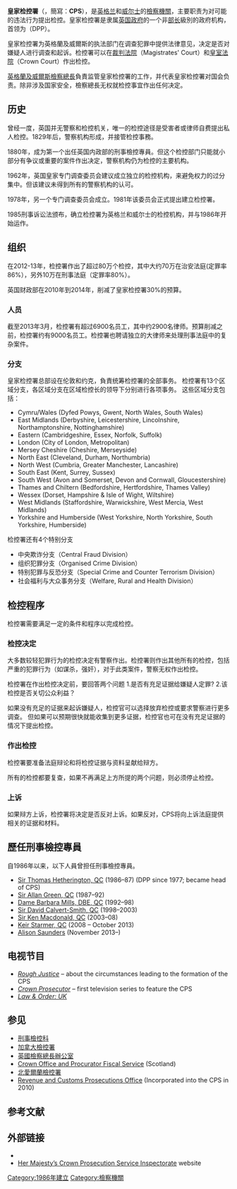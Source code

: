 {{roughtranslation|time=2018-04-20T10:25:09+00:00}}
{{NoteTA
|G1= PoliticiansUK
|G2=UK Government
}}
{{Infobox government agency
|agency_name = 皇家检控署
|nativename = Crown Prosecution Service
|nativename_a = 
|nativename_r = 
|formed  = {{Start date|1986||}}
|preceding1 = 
|dissolved = 
|superseding = 
|jurisdiction = [[英格兰和威尔士|英格兰和威尔士]]
|headquarters = Rose Court, 2 Southwark Bridge, London, SE1 9HS
|latd =  |latm =  |lats =  |latNS = 
|longd = |longm =  |longs =  |longEW = 
|region_code = GB
|coordinates = 
|employees = 6,840
|budget = £592 million (2012–13){{r|AnnualReport}}
|minister1_name = [[柏斐文|柏斐文]]
|minister1_pfo = [[英格蘭及威爾斯檢察總長|檢察總長]]
|website =  [http://www.cps.gov.uk www.cps.gov.uk]
}}
{{CourtsEnglandWales}}
'''皇家检控署'''（{{lang-en|'''Crown Prosecution Service'''}}，簡寫：'''CPS'''），是[[英格兰|英格兰]]和[[威尔士|威尔士]]的[[檢察機關|檢察機關]]，主要职责为对可能的违法行为提出检控。皇家检控署是隶属[[英国政府|英国政府]]的一个非[[部長_(英聯邦王國)|部长]]級別的政府机构，首领为{{link-en|英格蘭及威爾斯刑事檢控專員|Director of Public Prosecutions (England and Wales)|刑事檢控專員}}（DPP）。

皇家检控署为英格蘭及威爾斯的执法部门在调查犯罪中提供法律意见，决定是否对嫌疑人进行调查和起诉。检控署可以在[[裁判法院|裁判法院]]（Magistrates' Court）和[[皇室法院|皇室法院]]（Crown Court）作出检控。

[[英格蘭及威爾斯檢察總長|英格蘭及威爾斯檢察總長]]負責监管皇家检控署的工作，并代表皇家检控署对国会负责。除非涉及国家安全，檢察總長无权就检控事宜作出任何决定。

==历史==
曾经一度，英国并无警察和检控机关，唯一的检控途径是受害者或律师自费提出私人检控。1829年后，警察机构形成，并接管检控事務。

1880年，{{link-en|約翰·莫爾|John Maule (lawyer)}}成为第一个出任英国内政部的刑事檢控專員。但这个检控部门只能就小部分有争议或重要的案件作出决定，警察机构仍为检控的主要机构。

1962年，英国皇家专门调查委员会建议成立独立的检控机构，来避免权力的过分集中。但该建议未得到所有的警察机构的认可。

1978年，另一个专门调查委员会成立。1981年该委员会正式提出建立检控署。

1985刑事诉讼法颁布，确立检控署为英格兰和威尔士的检控机构，并与1986年开始运作。

==组织==
在2012-13年，检控署作出了超过80万个检控，其中大约70万在治安法庭(定罪率86%），另外10万在刑事法庭（定罪率80%）。

英国财政部在2010年到2014年，削减了皇家检控署30%的预算。

===人员===
截至2013年3月，检控署有超过6900名员工，其中约2900名律师。预算削减之前，检控署约有9000名员工。检控署也聘请独立的大律师来处理刑事法庭中的复杂案件。

===分支===
皇家检控署总部设在伦敦和约克，負責统筹检控署的全部事务。
检控署有13个区域分支，各区域分支在区域检控长的领导下分别进行各项事务。
这些区域分支包括：
* Cymru/Wales (Dyfed Powys, Gwent, North Wales, South Wales)
* East Midlands (Derbyshire, Leicestershire, Lincolnshire, Northamptonshire, Nottinghamshire)
* Eastern (Cambridgeshire, Essex, Norfolk, Suffolk)
* London (City of London, Metropolitan)
* Mersey Cheshire (Cheshire, Merseyside)
* North East (Cleveland, Durham, Northumbria)
* North West (Cumbria, Greater Manchester, Lancashire)
* South East (Kent, Surrey, Sussex)
* South West (Avon and Somerset, Devon and Cornwall, Gloucestershire)
* Thames and Chiltern (Bedfordshire, Hertfordshire, Thames Valley)
* Wessex (Dorset, Hampshire & Isle of Wight, Wiltshire)
* West Midlands (Staffordshire, Warwickshire, West Mercia, West Midlands)
* Yorkshire and Humberside (West Yorkshire, North Yorkshire, South Yorkshire, Humberside)


检控署还有4个特别分支
*中央欺诈分支（Central Fraud Division）
*组织犯罪分支（Organised Crime Division）
*特别犯罪与反恐分支（Special Crime and Counter Terrorism Division） 
*社会福利与大众事务分支（Welfare, Rural and Health Division） 

==检控程序==
检控署需要满足一定的条件和程序以完成检控。

===检控决定===
大多数较轻犯罪行为的检控决定有警察作出。检控署则作出其他所有的检控，包括严重的犯罪行为（如谋杀，强奸），对于此类案件，警察无权作出检控。

检控署在作出检控决定前，要回答两个问题
1.是否有充足证据给嫌疑人定罪?
2.该检控是否关切公众利益？

如果没有充足的证据来起诉嫌疑人，检控官可以选择放弃检控或要求警察进行更多调查。
但如果可以预期很快就能收集到更多证据，检控官也可在没有充足证据的情况下提出检控。

===作出检控===
检控署要准备法庭辩论和将检控证据与资料呈献给辩方。

所有的检控都要复查，如果不再满足上方所提的两个问题，则必须停止检控。

===上诉===
如果辩方上诉，检控署将决定是否反对上诉。如果反对，CPS将向上诉法庭提供相关的证据和材料。


==歷任刑事檢控專員==
自1986年以来，以下人員曾担任刑事檢控專員。
* [[Thomas_Hetherington|Sir Thomas Hetherington, QC]] (1986–87) (DPP since 1977; became head of CPS)
* [[Allan_Green_(barrister)|Sir Allan Green, QC]] (1987–92)
* [[Barbara_Mills|Dame Barbara Mills, DBE, QC]] (1992–98)
* [[David_Calvert-Smith|Sir David Calvert-Smith, QC]] (1998–2003)
* [[Ken_Macdonald|Sir Ken Macdonald, QC]] (2003–08)
* [[Keir_Starmer|Keir Starmer, QC]] (2008 – October 2013)
* [[Alison_Saunders|Alison Saunders]] (November 2013–)

==电视节目==
* ''[[Rough_Justice_(TV_series)|Rough Justice]]'' – about the circumstances leading to the formation of the CPS
* ''[[Crown_Prosecutor_(UK_TV_series)|Crown Prosecutor]]'' – first television series to feature the CPS
* ''[[Law_&_Order:_UK|Law & Order: UK]]''

==参见==
* [[刑事檢控科|刑事檢控科]]
*[[加拿大檢控署|加拿大檢控署]]
*[[英國檢察總長辦公室|英國檢察總長辦公室]]
* [[Crown_Office_and_Procurator_Fiscal_Service|Crown Office and Procurator Fiscal Service]] (Scotland)
* [[北愛爾蘭檢控署|北愛爾蘭檢控署]]
* [[Revenue_and_Customs_Prosecutions_Office|Revenue and Customs Prosecutions Office]] (Incorporated into the CPS in 2010)

==参考文献==
{{reflist|refs=

<ref name="AnnualReport">
{{citation |url=http://cps.gov.uk/publications/docs/annual_report_2012_13.pdf |title=Crown Prosecution Service Annual Report 2012–2013 |publisher=Crown Prosecution Service |format=PDF |accessdate=14 February 2014 |deadurl=yes |archiveurl=https://web.archive.org/web/20130829145150/http://www.cps.gov.uk/publications/docs/annual_report_2012_13.pdf |archivedate=2013年8月29日 |df= }}
</ref>


}}

==外部链接==
*{{Official|http://www.cps.gov.uk}}
*[http://www.justiceinspectorates.gov.uk/hmcpsi/ Her Majesty’s Crown Prosecution Service Inspectorate] website

{{英國政府部門}}

[[Category:1986年建立|Category:1986年建立]]
[[Category:檢察機關|Category:檢察機關]]